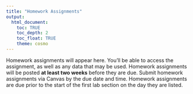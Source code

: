 ```yaml
---
title: "Homework Assignments"
output: 
  html_document:
    toc: TRUE
    toc_depth: 2
    toc_float: TRUE
    theme: cosmo
---
```


Homework assignments will appear here. You'll be able to access the assignment, as well as any data that may be used. Homework assignments will be posted **at least two weeks** before they are due. Submit homework assignments via Canvas by the due date and time. Homework assignments are due prior to the start of the first lab section on the day they are listed. 

<!-- ### [**Homework 1**](homework/homework_1.html) -->

<!-- **Due October 21, 9am** -->

<!-- - [Download files.](homework/homework-1.zip) -->


<!-- ### [**Homework 2**](homework/homework_2.html) -->

<!-- **Due November 11, 9am** -->

<!-- - [Download files.](homework/homework-2.zip) -->


<!-- ### [**Homework 3**](homework/homework_3.html) -->

<!-- **Due December 7, 9am** -->

<!-- - [Download files.](homework/homework-3.zip) -->
